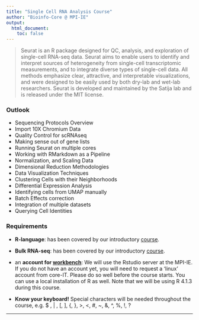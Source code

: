```yaml
---
title: "Single Cell RNA Analysis Course"
author: "Bioinfo-Core @ MPI-IE"
output:
  html_document:
    toc: false
---
```


> Seurat is an R package designed for QC, analysis, and exploration of
> single-cell RNA-seq data. Seurat aims to enable users to identify and
> interpret sources of heterogeneity from single-cell transcriptomic
> measurements, and to integrate diverse types of single-cell data. All methods
> emphasize clear, attractive, and interpretable visualizations, and were
> designed to be easily used by both dry-lab and wet-lab researchers. Seurat is
> developed and maintained by the Satija lab and is released under the MIT
> license.

### Outlook

- Sequencing Protocols Overview
- Import 10X Chromium Data
- Quality Control for scRNAseq
- Making sense out of gene lists
- Running Seurat on multiple cores
- Working with RMarkdown as a Pipeline
- Normalization, and Scaling Data
- Dimensional Reduction Methodologies
- Data Visualization Techniques
- Clustering Cells with their Neighborhoods
- Differential Expression Analysis
- Identifying cells from UMAP manually
- Batch Effects correction
- Integration of multiple datasets
- Querying Cell Identities


### Requirements

* **R-language**: has been covered by our introductory
  [course](https://maxplanck-ie.github.io/Rintro).

* **Bulk RNA-seq**: has been covered by our introductory
  [course](https://maxplanck-ie.github.io/Rdeseq2).

* an **account for [workbench](https://workbench.ie-freiburg.mpg.de)**: We will
  use the Rstudio server at the MPI-IE. If you do not have an account yet, you
  will need to request a 'linux' account from core-IT. Please do so well before
  the course starts. You can use a local installation of R as well. Note that
  we will be using R 4.1.3 during this course.

* **Know your keyboard!** Special characters will be needed throughout the
  course, e.g. $ , | , [, ], {, }, >, <, #, ~, &, ^, %, !, ?

***
